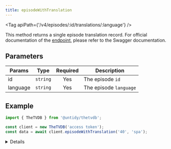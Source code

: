 ```yaml
---
title: episodeWithTranslation
---
```



<Tag apiPath={'/v4/episodes/:id/translations/:language'} />

This method returns a single episode translation record. For official documentation of the
[endpoint](https://thetvdb.github.io/v4-api/#/Episodes/getEpisodeTranslation), please refer to the Swagger
documentation.

## Parameters

| Params   | Type     | Required | Description            |
| -------- | -------- | :------: | ---------------------- |
| id       | `string` |   Yes    | The episode `id`       |
| language | `string` |   Yes    | The episode `language` |

## Example

```js {4}
import { TheTVDB } from '@untidy/thetvdb';

const client = new TheTVDB('access token');
const data = await client.episodeWithTranslation('40', 'spa');
```

<Details>

```js
{
  status: 'success',
  data: {
    name: 'El Baile',
    overview:
      'Buffy y Cordelia compiten por ser reina del baile, intentando ambas captar la ayuda de los demás. Paralelamente, un vampiro ha convocado a varios asesinos demoníacos, cuyo objetivo es matar a las Cazadoras.',
    language: 'spa',
  },
};
```

</Details>

